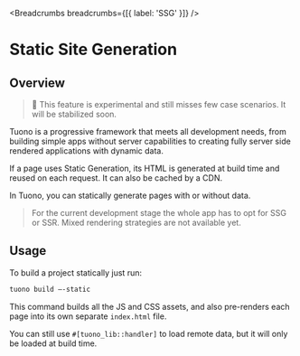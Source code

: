 
<MetaTags
  title="Tuono - Static site Generation"
  canonical="https://tuono.dev/documentation/rendering/static-site-generation"
/>


<Breadcrumbs breadcrumbs={[{ label: 'SSG' }]} />

# Static Site Generation

## Overview

> 🚧 This feature is experimental and still misses few case scenarios. It will be stabilized soon.

Tuono is a progressive framework that meets all development needs,
from building simple apps without server capabilities to creating fully server side rendered applications with dynamic data.

If a page uses Static Generation, its HTML is generated at build time and reused on each request.
It can also be cached by a CDN.

In Tuono, you can statically generate pages with or without data.

> For the current development stage the whole app has to opt for SSG or SSR. Mixed rendering strategies are not available yet.

## Usage

To build a project statically just run:

```sh
tuono build —-static
```

This command builds all the JS and CSS assets, and also pre-renders each page into its own separate `index.html` file.

You can still use `#[tuono_lib::handler]` to load remote data,
but it will only be loaded at build time.

